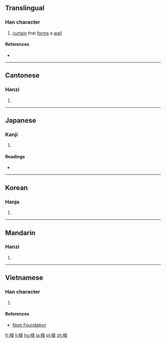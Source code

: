 {{also|帏}}
==Translingual==

===Han character===
{{Han char|rn=50|rad=巾|as=09|sn=12|four=4425<sub>6</sub>|canj=中月木一手 (LBDMQ)|ids=⿰[[巾]][[韋]]}}

# [[curtain]] that [[form]]s a [[wall]]

====References====
* {{Han ref|kx=0334.180|dkj=08993|dj=0641.210|hdz=10748.090|uh=5E43|ud=24131|bh=B457|bd=46167}}

----

==Cantonese==

===Hanzi===
{{yue-hanzi|jyut=[[wai4]]|y=wai4|sim=帏}}

# {{defn|lang=yue|sort=巾09}}

----

==Japanese==

===Kanji===
{{ja-kanji|grade=|rs=巾09}}

# {{defn|lang=ja|sort=巾09}}

====Readings====
* {{ja-readings|on=[[い]] (i), [[き]] (ki)|kun=[[とばり]] (tobari), [[においぶく]] (nioibuku), [[ふくろ]] (fukuro)}}

----

==Korean==

===Hanja===
{{ko-hanja|hangeul=위|rv=wi|mr=wi}}

# {{defn|lang=ko|sort=巾09}}

----

==Mandarin==

===Hanzi===
{{cmn-hanzi|sim=帏|pin=[[wéi]] ([[wei2]])|wg=wei<sup>2</sup>}}

# {{defn|lang=cmn|sort=巾09}}

----

==Vietnamese==

===Han character===
{{vi-readings|rs=巾09| hanviet = vi}}

# {{defn|lang=vi|sort=巾09}}

====References====
*[http://nomfoundation.org/common/nom_details.php?codepoint=5e43 Nom Foundation]

[[fr:幃]]
[[li:幃]]
[[hu:幃]]
[[ja:幃]]
[[pl:幃]]
[[zh:幃]]